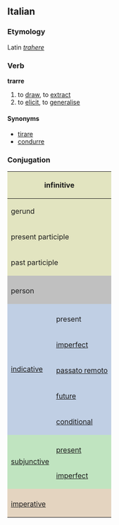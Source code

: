 ==Italian==
===Etymology===
Latin ''[[trahere]]''
===Verb===
'''trarre'''

# to [[draw]], to [[extract]]
# to [[elicit]], to [[generalise]]

====Synonyms====
*[[tirare]]
*[[condurre]]

===Conjugation===

<center>
{| style="background:#F0F0F0"

|-
! colspan="3" style="background:#e2e4c0" | infinitive
| colspan="5" | trarre

|-
! colspan="3" style="background:#e2e4c0" | gerund
| colspan="5" | traendo

|-
! colspan="3" style="background:#e2e4c0" | present participle
| colspan="5" | [[traente]]

|-
! colspan="3" style="background:#e2e4c0" | past participle
| colspan="5" | [[tratto]]

|-
! colspan="2" style="background:#C0C0C0" |
! colspan="3" style="background:#C0C0C0" | singular
! colspan="3" style="background:#C0C0C0" | plural

|-
! colspan="2" style="background:#C0C0C0" | person
! style="background:#C0C0C0;width:12.5%" | first
! style="background:#C0C0C0;width:12.5%" | second
! style="background:#C0C0C0;width:12.5%" | third
! style="background:#C0C0C0;width:12.5%" | first
! style="background:#C0C0C0;width:12.5%" | second
! style="background:#C0C0C0;width:12.5%" | third

|-
! rowspan="6" style="background:#c0cfe4" | [[indicative]]

! style="background:#c0cfe4" colspan="1" | 
! style="background:#c0cfe4" | io
! style="background:#c0cfe4" | tu
! style="background:#c0cfe4" | lui/lei
! style="background:#c0cfe4" | noi
! style="background:#c0cfe4" | voi
! style="background:#c0cfe4" | loro

|-
! style="height:3em;background:#c0cfe4" | present
| traggo
| trai
| trae
| traiamo
| traete
| traggono

|-
! style="height:3em;background:#c0cfe4" | [[imperfect]]
| traevo
| traevi
| traeva
| traevamo
| traevate
| traevano

|-
! style="height:3em;background:#c0cfe4" | [[passato remoto]]
| trassi
| traesti
| trasse
| traemmo
| traeste
| trassero

|-
! style="height:3em;background:#c0cfe4" | [[future]]
| trarrò
| trarrai
| trarrà
| trarremo
| trarrete
| trarranno

|-
! style="height:3em;background:#c0cfe4" | [[conditional]]
| trarrei
| trarresti
| trarrebbe
| trarremmo
| trarreste
| trarrebbero

|-
! rowspan="3" style="background:#c0e4c0" |[[subjunctive]]
! style="background:#c0e4c0" | 
! style="background:#c0e4c0" | che io
! style="background:#c0e4c0" | che tu
! style="background:#c0e4c0" | che lui/che lei
! style="background:#c0e4c0" | che noi
! style="background:#c0e4c0" | che voi
! style="background:#c0e4c0" | che loro

|-
! style="height:3em;background:#c0e4c0" | [[present]]
| tragga
| tragga
| tragga
| traiamo
| traiate
| traggano

|-
! style="height:3em;background:#c0e4c0" rowspan="1" | [[imperfect]]
| traessi
| traessi
| traesse
| traessimo
| traeste
| traessero

|-
! style="background:#e4d4c0" colspan="2" | 
! style="background:#e4d4c0" | -
! style="background:#e4d4c0" | tu
! style="background:#e4d4c0" | lui/lei
! style="background:#e4d4c0" | noi
! style="background:#e4d4c0" | voi
! style="background:#e4d4c0" | loro

|-
! colspan="2" style="height:3em;background:#e4d4c0" | [[imperative]]
|
| trai
| tragga
| traiamo
| traete
| traggano

|}
</center>